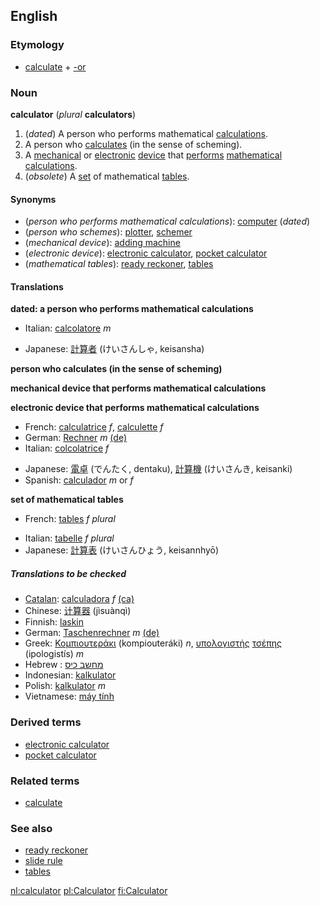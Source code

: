 ==English==
===Etymology===
*[[calculate]] + [[-or]]

===Noun===
{{wikipedia}}
'''calculator''' (''plural'' '''calculators''')

#(''dated'') A person who performs mathematical [[calculation]]s.
#A person who [[calculate]]s (in the sense of scheming).
#A [[mechanical]] or [[electronic]] [[device]] that [[perform]]s [[mathematical]] [[calculation]]s.
#(''obsolete'') A [[set]] of mathematical [[table]]s.

====Synonyms====
*(''person who performs mathematical calculations''): [[computer]] (''dated'')
*(''person who schemes''): [[plotter]], [[schemer]]
*(''mechanical device''): [[adding machine]]
*(''electronic device''): [[electronic calculator]], [[pocket calculator]]
*(''mathematical tables''): [[ready reckoner]], [[table]]s

====Translations====

'''dated: a person who performs mathematical calculations'''
{{top}}
*Italian: [[calcolatore]] ''m''
{{mid}}
*Japanese: [[計算者]] (けいさんしゃ, keisansha)
{{bottom}}

'''person who calculates (in the sense of scheming)'''
{{top}}
{{mid}}
{{bottom}}

'''mechanical device that performs mathematical calculations'''
{{top}}
{{mid}}
{{bottom}}

'''electronic device that performs mathematical calculations'''
{{top}}
*French: [[calculatrice]] ''f'', [[calculette]] ''f''
*German: [[Rechner]] ''m'' [[:de:Rechner|(de)]]
*Italian: [[colcolatrice]] ''f''
{{mid}}
*Japanese: [[電卓]] (でんたく, dentaku), [[計算機]] (けいさんき, keisanki)
*Spanish: [[calculador]] ''m'' or ''f''
{{bottom}}

'''set of mathematical tables'''
{{top}}
*French: [[table#French|table]]s ''f plural''
{{mid}}
*Italian: [[tabella|tabelle]] ''f plural''
*Japanese: [[計算表]] (けいさんひょう, keisannhyō)
{{bottom}}

=====Translations to be checked=====
<!--Remove this section once all of the translations below have been moved into the tables above.-->
{{checktrans}}

*[[Catalan]]: [[calculadora]] ''f'' [[:ca:calculadora|(ca)]] 
*Chinese: [[计算器]] (jìsuànqì)
*Finnish: [[laskin]]
*German: [[Taschenrechner]] ''m'' [[:de:Taschenrechner|(de)]]
*Greek: [[Κομπιουτεράκι]] (kompiouteráki) ''n'', [[υπολογιστής]] [[τσέπης]] (ipologistís) ''m''
*Hebrew : [[מחשב כיס]]
*Indonesian: [[kalkulator]]
*Polish: [[kalkulator]] ''m''
*Vietnamese: [[máy tính]]

===Derived terms===
*[[electronic calculator]]
*[[pocket calculator]]

===Related terms===
*[[calculate]]

===See also===
*[[ready reckoner]]
*[[slide rule]]
*[[table]]s

[[nl:calculator]]
[[pl:Calculator]]
[[fi:Calculator]]